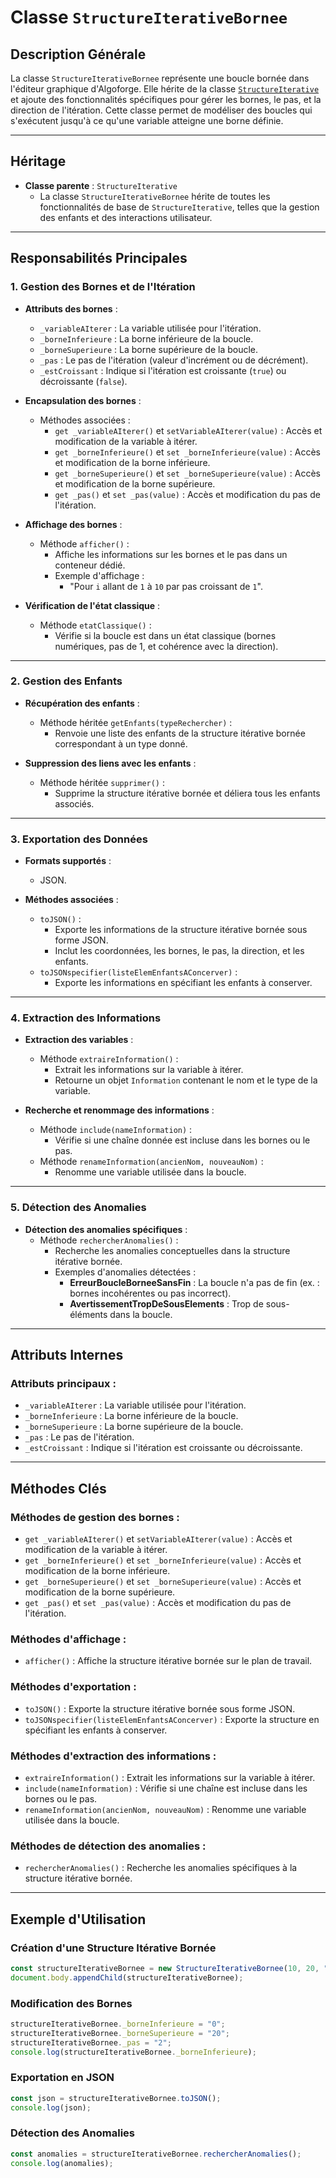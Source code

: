 # Classe `StructureIterativeBornee`

## Description Générale

La classe `StructureIterativeBornee` représente une boucle bornée dans l'éditeur graphique d'Algoforge. Elle hérite de la classe [`StructureIterative`](./07_structure_it.mdx) et ajoute des fonctionnalités spécifiques pour gérer les bornes, le pas, et la direction de l'itération. Cette classe permet de modéliser des boucles qui s'exécutent jusqu'à ce qu'une variable atteigne une borne définie.

---

## Héritage

-   **Classe parente** : `StructureIterative`
    -   La classe `StructureIterativeBornee` hérite de toutes les fonctionnalités de base de `StructureIterative`, telles que la gestion des enfants et des interactions utilisateur.

---

## Responsabilités Principales

### 1. **Gestion des Bornes et de l'Itération**

-   **Attributs des bornes** :

    -   `_variableAIterer` : La variable utilisée pour l'itération.
    -   `_borneInferieure` : La borne inférieure de la boucle.
    -   `_borneSuperieure` : La borne supérieure de la boucle.
    -   `_pas` : Le pas de l'itération (valeur d'incrément ou de décrément).
    -   `_estCroissant` : Indique si l'itération est croissante (`true`) ou décroissante (`false`).

-   **Encapsulation des bornes** :

    -   Méthodes associées :
        -   `get _variableAIterer()` et `setVariableAIterer(value)` : Accès et modification de la variable à itérer.
        -   `get _borneInferieure()` et `set _borneInferieure(value)` : Accès et modification de la borne inférieure.
        -   `get _borneSuperieure()` et `set _borneSuperieure(value)` : Accès et modification de la borne supérieure.
        -   `get _pas()` et `set _pas(value)` : Accès et modification du pas de l'itération.

-   **Affichage des bornes** :

    -   Méthode `afficher()` :
        -   Affiche les informations sur les bornes et le pas dans un conteneur dédié.
        -   Exemple d'affichage :
            -   "Pour `i` allant de `1` à `10` par pas croissant de `1`".

-   **Vérification de l'état classique** :
    -   Méthode `etatClassique()` :
        -   Vérifie si la boucle est dans un état classique (bornes numériques, pas de 1, et cohérence avec la direction).

---

### 2. **Gestion des Enfants**

-   **Récupération des enfants** :

    -   Méthode héritée `getEnfants(typeRechercher)` :
        -   Renvoie une liste des enfants de la structure itérative bornée correspondant à un type donné.

-   **Suppression des liens avec les enfants** :
    -   Méthode héritée `supprimer()` :
        -   Supprime la structure itérative bornée et déliera tous les enfants associés.

---

### 3. **Exportation des Données**

-   **Formats supportés** :

    -   JSON.

-   **Méthodes associées** :
    -   `toJSON()` :
        -   Exporte les informations de la structure itérative bornée sous forme JSON.
        -   Inclut les coordonnées, les bornes, le pas, la direction, et les enfants.
    -   `toJSONspecifier(listeElemEnfantsAConcerver)` :
        -   Exporte les informations en spécifiant les enfants à conserver.

---

### 4. **Extraction des Informations**

-   **Extraction des variables** :

    -   Méthode `extraireInformation()` :
        -   Extrait les informations sur la variable à itérer.
        -   Retourne un objet `Information` contenant le nom et le type de la variable.

-   **Recherche et renommage des informations** :
    -   Méthode `include(nameInformation)` :
        -   Vérifie si une chaîne donnée est incluse dans les bornes ou le pas.
    -   Méthode `renameInformation(ancienNom, nouveauNom)` :
        -   Renomme une variable utilisée dans la boucle.

---

### 5. **Détection des Anomalies**

-   **Détection des anomalies spécifiques** :
    -   Méthode `rechercherAnomalies()` :
        -   Recherche les anomalies conceptuelles dans la structure itérative bornée.
        -   Exemples d'anomalies détectées :
            -   **ErreurBoucleBorneeSansFin** : La boucle n'a pas de fin (ex. : bornes incohérentes ou pas incorrect).
            -   **AvertissementTropDeSousElements** : Trop de sous-éléments dans la boucle.

---

## Attributs Internes

### Attributs principaux :

-   `_variableAIterer` : La variable utilisée pour l'itération.
-   `_borneInferieure` : La borne inférieure de la boucle.
-   `_borneSuperieure` : La borne supérieure de la boucle.
-   `_pas` : Le pas de l'itération.
-   `_estCroissant` : Indique si l'itération est croissante ou décroissante.

---

## Méthodes Clés

### Méthodes de gestion des bornes :

-   `get _variableAIterer()` et `setVariableAIterer(value)` : Accès et modification de la variable à itérer.
-   `get _borneInferieure()` et `set _borneInferieure(value)` : Accès et modification de la borne inférieure.
-   `get _borneSuperieure()` et `set _borneSuperieure(value)` : Accès et modification de la borne supérieure.
-   `get _pas()` et `set _pas(value)` : Accès et modification du pas de l'itération.

### Méthodes d'affichage :

-   `afficher()` : Affiche la structure itérative bornée sur le plan de travail.

### Méthodes d'exportation :

-   `toJSON()` : Exporte la structure itérative bornée sous forme JSON.
-   `toJSONspecifier(listeElemEnfantsAConcerver)` : Exporte la structure en spécifiant les enfants à conserver.

### Méthodes d'extraction des informations :

-   `extraireInformation()` : Extrait les informations sur la variable à itérer.
-   `include(nameInformation)` : Vérifie si une chaîne est incluse dans les bornes ou le pas.
-   `renameInformation(ancienNom, nouveauNom)` : Renomme une variable utilisée dans la boucle.

### Méthodes de détection des anomalies :

-   `rechercherAnomalies()` : Recherche les anomalies spécifiques à la structure itérative bornée.

---

## Exemple d'Utilisation

### Création d'une Structure Itérative Bornée

```javascript
const structureIterativeBornee = new StructureIterativeBornee(10, 20, "i", "1", "10", "1", true);
document.body.appendChild(structureIterativeBornee);
```

### Modification des Bornes

```javascript
structureIterativeBornee._borneInferieure = "0";
structureIterativeBornee._borneSuperieure = "20";
structureIterativeBornee._pas = "2";
console.log(structureIterativeBornee._borneInferieure);
```

### Exportation en JSON

```javascript
const json = structureIterativeBornee.toJSON();
console.log(json);
```

### Détection des Anomalies

```javascript
const anomalies = structureIterativeBornee.rechercherAnomalies();
console.log(anomalies);
```
